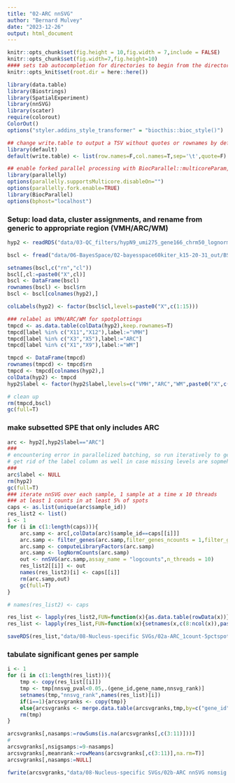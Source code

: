 ```yaml
---
title: "02-ARC nnSVG"
author: "Bernard Mulvey"
date: "2023-12-26"
output: html_document
---
```


```r
knitr::opts_chunk$set(fig.height = 10,fig.width = 7,include = FALSE)
knitr::opts_chunk$set(fig.width=7,fig.height=10)
#### sets tab autocompletion for directories to begin from the directory containing the .Rproj session, instead of the script's directory if different
knitr::opts_knit$set(root.dir = here::here())

library(data.table)
library(Biostrings)
library(SpatialExperiment)
library(nnSVG)
library(scater)
require(colorout)
ColorOut()
options("styler.addins_style_transformer" = "biocthis::bioc_style()")

## change write.table to output a TSV without quotes or rownames by default
library(default)
default(write.table) <- list(row.names=F,col.names=T,sep='\t',quote=F)

## enable forked parallel processing with BiocParallel::multicoreParam, future::, etc
library(parallelly)
options(parallelly.supportsMulticore.disableOn="")
options(parallelly.fork.enable=TRUE)
library(BiocParallel)
options(bphost="localhost")

```

### Setup: load data, cluster assignments, and rename from generic to appropriate region (VMH/ARC/WM)
```r
hyp2 <- readRDS("data/03-QC_filters/hypN9_umi275_gene166_chrm50_lognorm_111723.RDS")

bscl <- fread("data/06-BayesSpace/02-bayesspace60kiter_k15-20-31_out/BSpace_k15_HARMONYlmbna_nnsvg10.txt")

setnames(bscl,c("rn","cl"))
bscl[,cl:=paste0("X",cl)]
bscl <- DataFrame(bscl)
rownames(bscl) <- bscl$rn
bscl <- bscl[colnames(hyp2),]

colLabels(hyp2) <- factor(bscl$cl,levels=paste0("X",c(1:15)))

### relabel as VMH/ARC/WM for spotplottings
tmpcd <- as.data.table(colData(hyp2),keep.rownames=T)
tmpcd[label %in% c("X11","X12"),label:="VMH"]
tmpcd[label %in% c("X3","X5"),label:="ARC"]
tmpcd[label %in% c("X1","X9"),label:="WM"]

tmpcd <- DataFrame(tmpcd)
rownames(tmpcd) <- tmpcd$rn
tmpcd <- tmpcd[colnames(hyp2),]
colData(hyp2) <- tmpcd
hyp2$label <- factor(hyp2$label,levels=c("VMH","ARC","WM",paste0("X",c(2,4,6:8,10,13:15))))

# clean up
rm(tmpcd,bscl)
gc(full=T)
```

### make subsetted SPE that only includes ARC
```r
arc <- hyp2[,hyp2$label=="ARC"]
### 
# encountering error in parallelized batching, so run iteratively to get results for working samples. 
# get rid of the label column as well in case missing levels are sopmehow messing with this (though that would've happened with the vmh too, id think)
### 
arc$label <- NULL
rm(hyp2)
gc(full=T)
### iterate nnSVG over each sample, 1 sample at a time x 10 threads
### at least 1 counts in at least 5% of spots
caps <- as.list(unique(arc$sample_id))
res_list2 <- list()
i <- 1
for (i in c(1:length(caps))){
    arc.samp <- arc[,colData(arc)$sample_id==caps[[i]]]
    arc.samp <- filter_genes(arc.samp,filter_genes_ncounts = 1,filter_genes_pcspots = 5,filter_mito = F)
    arc.samp <- computeLibraryFactors(arc.samp)
    arc.samp <- logNormCounts(arc.samp)
    out <- nnSVG(arc.samp,assay_name = "logcounts",n_threads = 10)
    res_list2[[i]] <- out
    names(res_list2)[i] <- caps[[i]]
    rm(arc.samp,out)
    gc(full=T)
}

# names(res_list2) <- caps

res_list <- lapply(res_list2,FUN=function(x){as.data.table(rowData(x))})
res_list <- lapply(res_list,FUN=function(x){setnames(x,c(8:ncol(x)),paste0("nnsvg_",names(x)[8:ncol(x)]))})

saveRDS(res_list,"data/08-Nucleus-specific SVGs/02a-ARC_1count-5pctspot_fulloutput.RDS")
```

### tabulate significant genes per sample
```r
i <- 1
for (i in c(1:length(res_list))){
    tmp <- copy(res_list[[i]])
    tmp <- tmp[nnsvg_pval<0.05,.(gene_id,gene_name,nnsvg_rank)]
    setnames(tmp,"nnsvg_rank",names(res_list)[i])
    if(i==1){arcsvgranks <- copy(tmp)}
    else{arcsvgranks <- merge.data.table(arcsvgranks,tmp,by=c("gene_id","gene_name"),all.x=T,all.y=T)}
    rm(tmp)
}

arcsvgranks[,nasamps:=rowSums(is.na(arcsvgranks[,c(3:11)]))]
#
arcsvgranks[,nsigsamps:=9-nasamps]
arcsvgranks[,meanrank:=rowMeans(arcsvgranks[,c(3:11)],na.rm=T)]
arcsvgranks[,nasamps:=NULL]

fwrite(arcsvgranks,"data/08-Nucleus-specific SVGs/02b-ARC nnSVG nomsig genes and ranks per sample.txt",sep='\t',quote=F)
```



